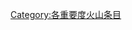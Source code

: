 {{Articles by Importance|topic=火山|project=火山|format=toc}}
{{Wikipedia category}}
{{emptycat}}

[[Category:各重要度火山条目|Category:各重要度火山条目]]